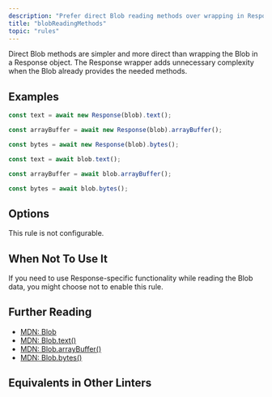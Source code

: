 ```yaml
---
description: "Prefer direct Blob reading methods over wrapping in Response for simpler code."
title: "blobReadingMethods"
topic: "rules"
---
```




<RuleSummary plugin="node" rule="blobReadingMethods" />

Direct Blob methods are simpler and more direct than wrapping the Blob in a Response object.
The Response wrapper adds unnecessary complexity when the Blob already provides the needed methods.

## Examples

<Tabs>
<TabItem label="❌ Incorrect">

```ts
const text = await new Response(blob).text();

const arrayBuffer = await new Response(blob).arrayBuffer();

const bytes = await new Response(blob).bytes();
```

</TabItem>
<TabItem label="✅ Correct">

```ts
const text = await blob.text();

const arrayBuffer = await blob.arrayBuffer();

const bytes = await blob.bytes();
```

</TabItem>
</Tabs>

## Options

This rule is not configurable.

## When Not To Use It

If you need to use Response-specific functionality while reading the Blob data, you might choose not to enable this rule.

## Further Reading

- [MDN: Blob](https://developer.mozilla.org/en-US/docs/Web/API/Blob)
- [MDN: Blob.text()](https://developer.mozilla.org/en-US/docs/Web/API/Blob/text)
- [MDN: Blob.arrayBuffer()](https://developer.mozilla.org/en-US/docs/Web/API/Blob/arrayBuffer)
- [MDN: Blob.bytes()](https://developer.mozilla.org/en-US/docs/Web/API/Blob/bytes)

## Equivalents in Other Linters

<RuleEquivalents pluginId="node" ruleId="blobReadingMethods" />
